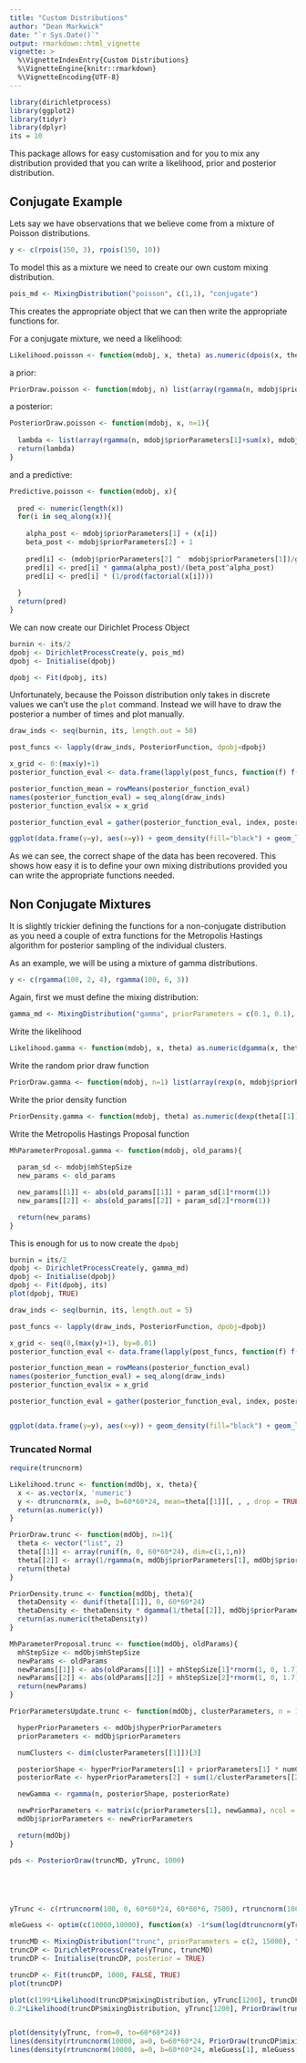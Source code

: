 ```yaml
---
title: "Custom Distributions"
author: "Dean Markwick"
date: "`r Sys.Date()`"
output: rmarkdown::html_vignette
vignette: >
  %\VignetteIndexEntry{Custom Distributions}
  %\VignetteEngine{knitr::rmarkdown}
  %\VignetteEncoding{UTF-8}
---
```


```r
library(dirichletprocess)
library(ggplot2)
library(tidyr)
library(dplyr)
its = 10
```


This package allows for easy customisation and for you to mix any distribution provided that you can write a likelihood, prior and posterior distribution. 

## Conjugate Example
Lets say we have observations that we believe come from a mixture of Poisson distributions. 

```r
y <- c(rpois(150, 3), rpois(150, 10))
```

To model this as a mixture we need to create our own custom mixing distribution. 

```r
pois_md <- MixingDistribution("poisson", c(1,1), "conjugate")
```
This creates the appropriate object that we can then write the appropriate functions for. 

For a conjugate mixture, we need a likelihood:
```r
Likelihood.poisson <- function(mdobj, x, theta) as.numeric(dpois(x, theta[[1]]))
```

a prior:
```r
PriorDraw.poisson <- function(mdobj, n) list(array(rgamma(n, mdobj$priorParameters[1], mdobj$priorParameters[2]), dim=c(1,1,n)))
```

a posterior:

```r
PosteriorDraw.poisson <- function(mdobj, x, n=1){
  
  lambda <- list(array(rgamma(n, mdobj$priorParameters[1]+sum(x), mdobj$priorParameters[2] + nrow(x)), dim=c(1,1,n)))
  return(lambda)
}
```

and a predictive:

```r
Predictive.poisson <- function(mdobj, x){
  
  pred <- numeric(length(x))
  for(i in seq_along(x)){
  
    alpha_post <- mdobj$priorParameters[1] + (x[i])
    beta_post <- mdobj$priorParameters[2] + 1
    
    pred[i] <- (mdobj$priorParameters[2] ^  mdobj$priorParameters[1])/gamma(mdobj$priorParameters[1])
    pred[i] <- pred[i] * gamma(alpha_post)/(beta_post^alpha_post)
    pred[i] <- pred[i] * (1/prod(factorial(x[i])))
  
  }
  return(pred)
}
```

We can now create our Dirichlet Process Object 

```r
burnin <- its/2
dpobj <- DirichletProcessCreate(y, pois_md)
dpobj <- Initialise(dpobj)

dpobj <- Fit(dpobj, its)
```

Unfortunately, because the Poisson distribution only takes in discrete values we can't use the `plot` command. Instead we will have to draw the posterior a number of times and plot manually. 

```r
draw_inds <- seq(burnin, its, length.out = 50)

post_funcs <- lapply(draw_inds, PosteriorFunction, dpobj=dpobj)

x_grid <- 0:(max(y)+1)
posterior_function_eval <- data.frame(lapply(post_funcs, function(f) f(x_grid)))

posterior_function_mean = rowMeans(posterior_function_eval)
names(posterior_function_eval) = seq_along(draw_inds)
posterior_function_eval$x = x_grid

posterior_function_eval = gather(posterior_function_eval, index, posterior, -x)

ggplot(data.frame(y=y), aes(x=y)) + geom_density(fill="black") + geom_line(data=posterior_function_eval, aes(x=x, y=posterior, group=index), colour="blue", alpha=0.5) + geom_line(data=data.frame(posterior=posterior_function_mean, x=x_grid, index="Mean"), aes(x=x_grid, y=posterior), colour="red")
```

As we can see, the correct shape of the data has been recovered. This shows how easy it is to define your own mixing distributions provided you can write the appropriate functions needed. 

## Non Conjugate Mixtures
It is slightly trickier defining the functions for a non-conjugate distribution as you need a couple of extra functions for the Metropolis Hastings algorithm for posterior sampling of the individual clusters. 

As an example, we will be using a mixture of gamma distributions. 
```r
y <- c(rgamma(100, 2, 4), rgamma(100, 6, 3))
```

Again, first we must define the mixing distribution:
```r
gamma_md <- MixingDistribution("gamma", priorParameters = c(0.1, 0.1), "nonconjugate", "positive", mhStepSize=c(0.1, 0.1))
```
Write the likelihood
```r
Likelihood.gamma <- function(mdobj, x, theta) as.numeric(dgamma(x, theta[[1]], theta[[2]]))
```
Write the random prior draw function 
```r
PriorDraw.gamma <- function(mdobj, n=1) list(array(rexp(n, mdobj$priorParameters[1]), dim=c(1,1,n)), array(rexp(n, mdobj$priorParameters[2]), dim=c(1,1,n)))
```
Write the prior density function
```r
PriorDensity.gamma <- function(mdobj, theta) as.numeric(dexp(theta[[1]], mdobj$priorParameters[1]) * dexp(theta[[2]], mdobj$priorParameters[2]))
```
Write the Metropolis Hastings Proposal function
```r
MhParameterProposal.gamma <- function(mdobj, old_params){
  
  param_sd <- mdobj$mhStepSize
  new_params <- old_params

  new_params[[1]] <- abs(old_params[[1]] + param_sd[1]*rnorm(1))
  new_params[[2]] <- abs(old_params[[2]] + param_sd[2]*rnorm(1))

  return(new_params)
}
```

This is enough for us to now create the `dpobj`
```r
burnin = its/2
dpobj <- DirichletProcessCreate(y, gamma_md)
dpobj <- Initialise(dpobj)
dpobj <- Fit(dpobj, its)
plot(dpobj, TRUE)
```

```r
draw_inds <- seq(burnin, its, length.out = 5)

post_funcs <- lapply(draw_inds, PosteriorFunction, dpobj=dpobj)

x_grid <- seq(0,(max(y)+1), by=0.01)
posterior_function_eval <- data.frame(lapply(post_funcs, function(f) f(x_grid)))

posterior_function_mean = rowMeans(posterior_function_eval)
names(posterior_function_eval) = seq_along(draw_inds)
posterior_function_eval$x = x_grid

posterior_function_eval = gather(posterior_function_eval, index, posterior, -x)


ggplot(data.frame(y=y), aes(x=y)) + geom_density(fill="black") + geom_line(data=posterior_function_eval, aes(x=x, y=posterior, group=index), colour="blue", alpha=0.5) + geom_line(data=data.frame(posterior=posterior_function_mean, x=x_grid, index="Mean"), aes(x=x_grid, y=posterior), colour="red")
```


### Truncated Normal

```r
require(truncnorm)

Likelihood.trunc <- function(mdObj, x, theta){
  x <- as.vector(x, 'numeric')
  y <- dtruncnorm(x, a=0, b=60*60*24, mean=theta[[1]][, , , drop = TRUE], sd=theta[[2]][, , , drop = TRUE])
  return(as.numeric(y))
}

PriorDraw.trunc <- function(mdObj, n=1){
  theta <- vector("list", 2)
  theta[[1]] <- array(runif(n, 0, 60*60*24), dim=c(1,1,n))
  theta[[2]] <- array(1/rgamma(n, mdObj$priorParameters[1], mdObj$priorParameters[2]), dim=c(1,1,n))
  return(theta)
}

PriorDensity.trunc <- function(mdObj, theta){
  thetaDensity <- dunif(theta[[1]], 0, 60*60*24)
  thetaDensity <- thetaDensity * dgamma(1/theta[[2]], mdObj$priorParameters[1], mdObj$priorParameters[2])
  return(as.numeric(thetaDensity))
}

MhParameterProposal.trunc <- function(mdObj, oldParams){
  mhStepSize <- mdObj$mhStepSize
  newParams <- oldParams
  newParams[[1]] <- abs(oldParams[[1]] + mhStepSize[1]*rnorm(1, 0, 1.7)) %% (60*60*24)
  newParams[[2]] <- abs(oldParams[[2]] + mhStepSize[2]*rnorm(1, 0, 1.7))
  return(newParams)
}

PriorParametersUpdate.trunc <- function(mdObj, clusterParameters, n = 1) {

  hyperPriorParameters <- mdObj$hyperPriorParameters
  priorParameters <- mdObj$priorParameters

  numClusters <- dim(clusterParameters[[1]])[3]

  posteriorShape <- hyperPriorParameters[1] + priorParameters[1] * numClusters
  posteriorRate <- hyperPriorParameters[2] + sum(1/clusterParameters[[2]])

  newGamma <- rgamma(n, posteriorShape, posteriorRate)

  newPriorParameters <- matrix(c(priorParameters[1], newGamma), ncol = 2)
  mdObj$priorParameters <- newPriorParameters

  return(mdObj)
}

```


```r
pds <- PosteriorDraw(truncMD, yTrunc, 1000)






```




```r
yTrunc <- c(rtruncnorm(100, 0, 60*60*24, 60*60*6, 7500), rtruncnorm(100, 0, 60*60*24, 60*60*18, 7500)) 

mleGuess <- optim(c(10000,10000), function(x) -1*sum(log(dtruncnorm(yTrunc, 0, 60*60*24, x[1], x[2]))))$par

truncMD <- MixingDistribution("trunc", priorParameters = c(2, 15000), "nonconjugate", mhStepSize = c(1, 1), hyperPriorParameters = c(1, 1/1000000))
truncDP <- DirichletProcessCreate(yTrunc, truncMD)
truncDP <- Initialise(truncDP, posterior = TRUE)
```

```r
truncDP <- Fit(truncDP, 1000, FALSE, TRUE)
plot(truncDP)

plot(c(199*Likelihood(truncDP$mixingDistribution, yTrunc[1200], truncDP$clusterParameters),
0.2*Likelihood(truncDP$mixingDistribution, yTrunc[1200], PriorDraw(truncDP$mixingDistribution,3))))


plot(density(yTrunc, from=0, to=60*60*24))
lines(density(rtruncnorm(10000, a=0, b=60*60*24, PriorDraw(truncDP$mixingDistribution, 1)[[1]], PriorDraw(truncDP$mixingDistribution, 1)[[2]])), col="red")
lines(density(rtruncnorm(10000, a=0, b=60*60*24, mleGuess[1], mleGuess[2])), col='blue')

```






